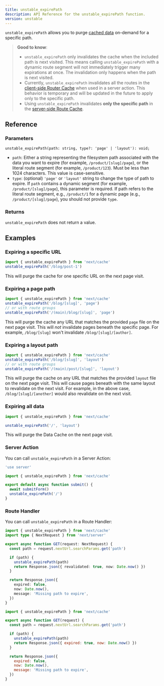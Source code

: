 ```yaml
---
title: unstable_expirePath
description: API Reference for the unstable_expirePath function.
version: unstable
---
```


`unstable_expirePath` allows you to purge [cached data](/docs/app/building-your-application/caching) on-demand for a specific path.

> **Good to know**:
>
> - `unstable_expirePath` only invalidates the cache when the included path is next visited. This means calling `unstable_expirePath` with a dynamic route segment will not immediately trigger many expirations at once. The invalidation only happens when the path is next visited.
> - Currently, `unstable_expirePath` invalidates all the routes in the [client-side Router Cache](/docs/app/building-your-application/caching#client-side-router-cache) when used in a server action. This behavior is temporary and will be updated in the future to apply only to the specific path.
> - Using `unstable_expirePath` invalidates **only the specific path** in the [server-side Route Cache](/docs/app/building-your-application/caching#full-route-cache).

## Reference

### Parameters

```tsx
unstable_expirePath(path: string, type?: 'page' | 'layout'): void;
```

- `path`: Either a string representing the filesystem path associated with the data you want to expire (for example, `/product/[slug]/page`), or the literal route segment (for example, `/product/123`). Must be less than 1024 characters. This value is case-sensitive.
- `type`: (optional) `'page'` or `'layout'` string to change the type of path to expire. If `path` contains a dynamic segment (for example, `/product/[slug]/page`), this parameter is required. If path refers to the literal route segment, e.g., `/product/1` for a dynamic page (e.g., `/product/[slug]/page`), you should not provide `type`.

### Returns

`unstable_expirePath` does not return a value.

## Examples

### Expiring a specific URL

```ts
import { unstable_expirePath } from 'next/cache'
unstable_expirePath('/blog/post-1')
```

This will purge the cache for one specific URL on the next page visit.

### Expiring a page path

```ts
import { unstable_expirePath } from 'next/cache'
unstable_expirePath('/blog/[slug]', 'page')
// or with route groups
unstable_expirePath('/(main)/blog/[slug]', 'page')
```

This will purge the cache any URL that matches the provided `page` file on the next page visit. This will _not_ invalidate pages beneath the specific page. For example, `/blog/[slug]` won't invalidate `/blog/[slug]/[author]`.

### Expiring a layout path

```ts
import { unstable_expirePath } from 'next/cache'
unstable_expirePath('/blog/[slug]', 'layout')
// or with route groups
unstable_expirePath('/(main)/post/[slug]', 'layout')
```

This will purge the cache on any URL that matches the provided `layout` file on the next page visit. This will cause pages beneath with the same layout to revalidate on the next visit. For example, in the above case, `/blog/[slug]/[another]` would also revalidate on the next visit.

### Expiring all data

```ts
import { unstable_expirePath } from 'next/cache'

unstable_expirePath('/', 'layout')
```

This will purge the Data Cache on the next page visit.

### Server Action

You can call `unstable_expirePath` in a Server Action:

```ts filename="app/actions.ts" switcher
'use server'

import { unstable_expirePath } from 'next/cache'

export default async function submit() {
  await submitForm()
  unstable_expirePath('/')
}
```

### Route Handler

You can call `unstable_expirePath` in a Route Handler:

```ts filename="app/api/expire/route.ts" switcher
import { unstable_expirePath } from 'next/cache'
import type { NextRequest } from 'next/server'

export async function GET(request: NextRequest) {
  const path = request.nextUrl.searchParams.get('path')

  if (path) {
    unstable_expirePath(path)
    return Response.json({ revalidated: true, now: Date.now() })
  }

  return Response.json({
    expired: false,
    now: Date.now(),
    message: 'Missing path to expire',
  })
}
```

```js filename="app/api/expire/route.js" switcher
import { unstable_expirePath } from 'next/cache'

export async function GET(request) {
  const path = request.nextUrl.searchParams.get('path')

  if (path) {
    unstable_expirePath(path)
    return Response.json({ expired: true, now: Date.now() })
  }

  return Response.json({
    expired: false,
    now: Date.now(),
    message: 'Missing path to expire',
  })
}
```
